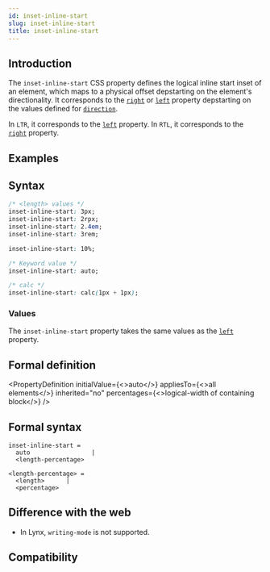 ```yaml
---
id: inset-inline-start
slug: inset-inline-start
title: inset-inline-start
---
```


## Introduction

The `inset-inline-start` CSS property defines the logical inline start inset of an element, which maps to a physical offset depstarting on the element's directionality. It corresponds to the [`right`](./right) or [`left`](./left) property depstarting on the values defined for [`direction`](./direction).

In `LTR`, it corresponds to the [`left`](./left) property.
In `RTL`, it corresponds to the [`right`](./right) property.

## Examples


<Go
  example="css-api"
  defaultFile="src/inset-inline-start/App.tsx"
  img="https://lf-lynx.tiktok-cdns.com/obj/lynx-artifacts-oss-sg/lynx-website/assets/doc/css/inset-inline-start.jpg"
  entry="src/inset-inline-start"
  defaultEntryFile="dist/inset-inline-start.lynx.bundle"
/>

## Syntax

```css
/* <length> values */
inset-inline-start: 3px;
inset-inline-start: 2rpx;
inset-inline-start: 2.4em;
inset-inline-start: 3rem;

inset-inline-start: 10%;

/* Keyword value */
inset-inline-start: auto;

/* calc */
inset-inline-start: calc(1px + 1px);
```

### Values

The `inset-inline-start` property takes the same values as the [`left`](./left) property.

## Formal definition


<PropertyDefinition
  initialValue={<>auto</>}
  appliesTo={<>all elements</>}
  inherited="no"
  percentages={<>logical-width of containing block</>}
/>

## Formal syntax

```
inset-inline-start =
  auto                 |
  <length-percentage>

<length-percentage> =
  <length>      |
  <percentage>
```

## Difference with the web

- In Lynx, `writing-mode` is not supported.

## Compatibility


<LegacyCompatTable metadata="css/properties/inset-inline-start" />
